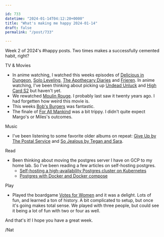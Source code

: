 ```yaml
---

id: 733
datetime: "2024-01-14T04:12:20+0000"
title: "What's making me happy 2024-01-14"
draft: false
permalink: "/post/733"

---
```


Week 2 of 2024's #happy posts. Two times makes a successfully cemented habit, right?

TV & Movies

- In anime watching, I watched this weeks episodes of [Delicious in Dungeon](https://anilist.co/anime/153518/Delicious-in-Dungeon/), [Solo Leveling](https://anilist.co/anime/151807/Solo-Leveling/), [The Apothecary Diaries](https://anilist.co/anime/161645/The-Apothecary-Diaries/) and [Frieren](https://anilist.co/anime/154587/Frieren-Beyond-Journeys-End/). In anime watching, I've been thinking about picking up [Undead Unluck](https://anilist.co/anime/154116/Undead-Unluck/) and [High Card S2](https://anilist.co/anime/163151/HIGH-CARD-Season-2/) but haven't yet.
- We rewatched [Moulin Rouge](https://en.wikipedia.org/wiki/Moulin_Rouge!). I probably last saw it twenty years ago. I had forgetten how weird this movie is.
- This weeks [Bob's Burgers](https://en.wikipedia.org/wiki/Bob%27s_Burgers) was fantastic.
- The finale of [For All Mankind](https://en.wikipedia.org/wiki/For_All_Mankind_(TV_series)) was a bit trippy. I didn't quite expect Margo's or Miles's outcomes.

Music

- I've been listening to some favorite older albums on repeat: [Give Up by The Postal Service](https://open.spotify.com/album/5MoaDbFw4nrm2P7Om1on3b?si=qN9HAFPWQymN0KLTXesBlg) and [So Jealous by Tegan and Sara](https://open.spotify.com/album/2yNhqBKfZPzrxRJqGMbSz9?si=ikLTfFVGTzuEal-LWj4nJw).

Read

- Been thinking about moving the postgres server I have on GCP to my home lab. So I've been reading a few articles on self-hosting postgres.
  - [Self-hosting a high-availability Postgres cluster on Kubernetes](https://ryan-schachte.com/blog/ha_postgres_zolando/) 
  - [Postgres with Docker and Docker compose](https://geshan.com.np/blog/2021/12/docker-postgres/)

Play

- Played the boardgame [Votes for Women](https://boardgamegeek.com/boardgame/311900/votes-women) and it was a delight. Lots of fun, and learned a ton of history. A bit complicated to setup, but once it's going makes total sense. We played with three people, but could see it being a lot of fun with two or four as well.

And that's it! I hope you have a great week.

/Nat